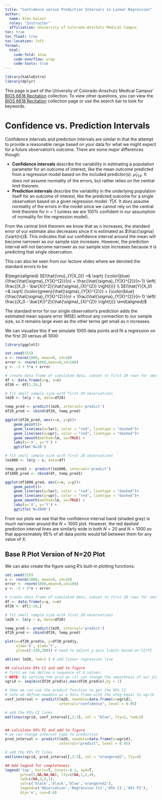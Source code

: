 ```yaml
---
title: "Confidence versus Prediction Intervals in Linear Regression"
author: 
  name: Alex Kaizer
  roles: "Instructor"
  affiliation: University of Colorado-Anschutz Medical Campus
toc: true
toc_float: true
toc-location: left
format:
  html:
    code-fold: show
    code-overflow: wrap 
    code-tools: true
---
```


```r
library(kableExtra)
library(dplyr)
```

This page is part of the University of Colorado-Anschutz Medical Campus' [BIOS 6618 Recitation](/recitation/index.qmd) collection. To view other questions, you can view the [BIOS 6618 Recitation](/recitation/index.qmd) collection page or use the search bar to look for keywords.

# Confidence vs. Prediction Intervals

Confidence intervals and prediction intervals are similar in that the attempt to provide a reasonable range based on your data for what we might expect for a future observation's outcome. There are some major differences though:

* **Confidence intervals** describe the variability in estimating a population parameter for an outcome of interest, like the mean outcome predicted from a regression model based on the included predictor(s): $\hat{\mu}_{Y|X}$. It *does not* assume normality of the errors, but rather relies on the central limit theorem.
* **Prediction intervals** describe the variability in the underlying population itself for an outcome of interest, like the predicted outcome for a single observation based on a given regression model: $\hat{Y}|X$. It *does* assume normality of the errors in the model since we cannot rely on the central limit theorem for $n=1$ (unless we are 100% confident in our assumption of normality for the regression model).

From the central limit theorem we know that as $n$ increases, the standard error of our estimate also decreases since it is estimated as $\frac{\sigma}{\sqrt{n}}$. This indicates that our confidence interval around the mean will become narrower as our sample size increases. However, the prediction interval will not become narrower as our sample size increases because it is predicting that single observation.

This can also be seen from our lecture slides where we denoted the standard errors to be:

$\begin{aligned}
SE(\hat{\mu}_{Y|X_0}) =& \sqrt{ {\color{blue}{\frac{\hat{\sigma}_{Y|X}^{2}}{n} + \frac{\hat{\sigma}_{Y|X}^{2}}{n-1} \left( \frac{(X_0 - \bar{X})^2}{\hat{\sigma}_{X}^{2}} \right)}}} \\
SE(\hat{Y}|X_0) =& \sqrt{ {\color{green}{\hat{\sigma}_{Y|X}^{2}}} + {\color{blue}{\frac{\hat{\sigma}_{Y|X}^{2}}{n} + \frac{\hat{\sigma}_{Y|X}^{2}}{n-1} \left( \frac{(X_0 - \bar{X})^2}{\hat{\sigma}_{X}^{2}} \right)}}}
\end{aligned}$

The standard error for our single observation's prediction adds the estimated mean square error (MSE) without any connection to our sample size, so it remains large even as the other terms get small as $n$ increases.

We can visualize this if we simulate 1000 data points and fit a regression on the first 20 versus all 1000:

```r
library(ggplot2)

set.seed(515)
x <- rnorm(1000, mean=0, sd=10)
error <- rnorm(1000,mean=0,sd=100)
y <- -3 + 5*x + error

# create data frame of simulated data, subset to first 20 rows for small N example
df <- data.frame(y=y, x=x)
df20 <- df[1:20,]

# fit small sample size with first 20 observations
lm20 <- lm(y ~ x, data=df20)

temp_pred <- predict(lm20, interval='predict')
df20_pred <- cbind(df20, temp_pred)

ggplot(df20_pred, aes(x=x, y=y))+
    geom_point()+
    geom_line(aes(y=lwr), color = "red", linetype = "dashed")+
    geom_line(aes(y=upr), color = "red", linetype = "dashed")+
    geom_smooth(method=lm, se=TRUE) +
    labs(x='X', y='Y') +
    ggtitle('N=20')

# fit small sample size with first 20 observations
lm1000 <- lm(y ~ x, data=df)

temp_pred1 <- predict(lm1000, interval='predict')
df1000_pred <- cbind(df, temp_pred1)

ggplot(df1000_pred, aes(x=x, y=y))+
    geom_point()+
    geom_line(aes(y=lwr), color = "red", linetype = "dashed")+
    geom_line(aes(y=upr), color = "red", linetype = "dashed")+
    geom_smooth(method=lm, se=TRUE) +
    labs(x='X', y='Y') +
    ggtitle('N=1000')
```


From our plots we see that the confidence interval band (shaded gray) is much narrower around the $N=1000$ plot. However, the red dashed prediction interval lines are similarly wide in both $N=20$ and $N=1000$ so that approximately 95% of all data points would fall between them for any value of $X$.


## Base R Plot Version of N=20 Plot

We can also create the figure using R's built-in plotting functions:

```r
set.seed(515)
x <- rnorm(1000, mean=0, sd=10)
error <- rnorm(1000,mean=0,sd=100)
y <- -3 + 5*x + error

# create data frame of simulated data, subset to first 20 rows for small N example
df <- data.frame(y=y, x=x)
df20 <- df[1:20,]

# fit small sample size with first 20 observations
lm20 <- lm(y ~ x, data=df20)

temp_pred <- predict(lm20, interval='predict')
df20_pred <- cbind(df20, temp_pred)

plot(x=df20_pred$x, y=df20_pred$y, 
     xlab='X', ylab='Y',
     ylim=c(-250,300)) # need to adjust y-axis limits based on CI/PI

abline( lm20, lwd=2 ) # add linear regression line

## calculate 95% CI and add to figure
# first we can define a sequence of X values:
# NOTE: By setting the grid we (1) can change the smoothness of our plotting intervals and (2) we ensure base R can plot the data since it is already in order from smallest to largest (otherwise R might jump around values of X instead of making a nice line)
xgrid <- seq(min(df20_pred$x),max(df20_pred$x),by = 1)

# then we can use the predict function to get the 95% CI
# note we define newdata as a data frame with the wtkg equal to xgrid
conf_interval <- predict(lm20, newdata=data.frame(x=xgrid), 
                         interval="confidence", level = 0.95)

# add the 95% CI lines
matlines(xgrid, conf_interval[,2:3], col = "blue", lty=2, lwd=2)


## calculate 95% PI and add to figure
# we can change interval type to prediction
pred_interval <- predict(lm20, newdata=data.frame(x=xgrid), 
                         interval="predict", level = 0.95)

# add the 95% PI lines
matlines(xgrid, pred_interval[,2:3], col = "orangered2", lty=4)

## Add legend for completeness
legend('top', horiz=T, inset=-0.1, xpd=T, 
       pch=c(1,NA,NA,NA), lty=c(NA,1,2,4), 
       lwd=c(NA,3,2,1), 
       col=c('black','black','blue','orangered2'),
       legend=c('Observation','Regression Fit','95% CI','95% PI'),
       bty='n', cex=0.8)
```



